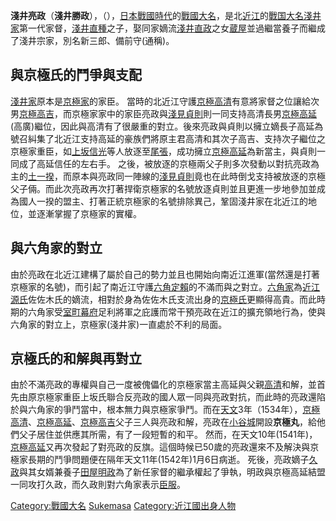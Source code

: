 {{東亞男性歷史人物
|名稱 =淺井亮政
|身份 =[[近江國|近江]]大名 備前守
|國家 =[[日本|日本]][[近江國|近江國]]
|時代 =[[日本戰國時代|日本戰國]]
|主君 =
|屆數 =
|最高職務 =
|前任 =
|繼任 = 
|圖片名稱 =
|圖片大小 =
|圖片說明 =
|氏 =
|姓 =
|穆坤= <!--清代八旗满洲人物专用-->
|名 =
|姓名 =
|羅馬拼音 =
|假名 = <!--日本、琉球人用-->
|諺文 = <!--朝鮮、韓國人用-->
|字 =
|號=休外宗護
|名乘 = <!--琉球士族用-->
|官職 =備前守
|封爵 =
|封號 =
|位階 =
|御稱號 = <!--日本皇族之稱號-->
|宮號1 = <!--日本皇族之宮號-->
|宮號2 = <!--朝鮮王族之宮號-->
|封地 =
|神號 =
|尊號 =
|族裔 = 
|信仰 = <!--指的是宗教信仰-->
|旗籍 = <!--清代八旗人物专用-->
|氏族 =[[淺井氏|淺井家]]
|籍貫 =
|本貫 = <!--朝鮮人用-->
|世居地= <!--清代八旗人物专用-->
|世居地/穆坤= <!--专门用于清代八旗满洲人物世居地和穆坤相同时-->
|祖籍 =
|本籍 =
|出身地 =
|府邸 =
|世系 = 
|初名 =
|乳名 = <!--日本、朝鮮、琉球以外人物用-->
|幼名 = 
|兒名 = <!--朝鮮人用-->
|童名 = <!--琉球人用-->
|小字 =
|別名 =
|法名 =徳勝寺殿前備州太守救外宗護大居士
|院號 =
|其他名號 =
|出生日期 =[[延德|延德]]3年 (1491年)
|出生地點 =
|婚年 =
|逝世日期 =[[天文|天文]]11年 (1542年)
|逝世地點 =[[小谷城|小谷城]] 享年51歲
|廟號 =
|諡號 =
|墓葬 =德勝寺
|祠廟 =
|父親 =[[淺井直種|淺井直種]]
|嫡母 =
|母親 =[[赤尾教政|赤尾教政]]之女
|繼父=
|繼母=
|養父=[[淺井直政|淺井直政]]
|養母=
|猶父= <!--日本人用-->
|烏帽子親= <!--日本人、琉球人用-->
|元配 =
|正室 =[[浅井蔵屋|浅井蔵屋]]
|妻 =
|繼室 =
|平妻 =
|側室 =
|元配之父 =
|元配之嫡母 =
|元配之母 =
|正室之父 =[[淺井直政|淺井直政]]
|正室之嫡母 =
|正室之母 =
|妻之父 =
|妻之嫡母 =
|妻之母 =
|繼室之父 =
|繼室之嫡母 =
|繼室之母 =
|平妻之父 =
|平妻之嫡母 =
|平妻之母 =
|兄弟 =不詳
|姊妹 =
|嫡兄弟 =
|嫡姊妹 =
|庶兄弟 =
|庶姊妹 =
|同胞兄弟 =
|同胞姊妹 =
|異母兄弟 =
|異母姊妹 =
|異父兄弟 =
|異父姊妹 =
|繼兄弟 =
|繼姊妹 =
|子 =[[淺井久政|淺井久政]]、[[淺井高政|淺井高政]]、[[淺井政弘|淺井政弘]]、[[淺井秀政|淺井秀政]]
|女 =[[海津殿|海津殿]]、[[近江之方|近江之方]]
|嫡子 =
|嫡女 =
|庶子 =
|庶女 =
|養子 =[[田屋明政|田屋明政]]海津殿之夫
|養女 =
|猶子 = <!--日本人用-->
|婿養子 = <!--日本人用-->
|烏帽子子 = <!--日本人用-->
|繼子 =
|繼女 =
|其他親屬 =
|出身 = <!---此处指科举出身--->
|功名 = 
|經歷 = 
|著作 =
|注釋 =
}}

{{japanese|japanese=浅井 亮政|kana=あざい すけまさ|romaji=Azai Sukemasa}}

'''淺井亮政'''（'''淺井勝政'''），（{{bd|1491年|（[[延德|延德]]3年）|1542年|1月21日（[[天文|天文]]11年1月6日）}}），[[日本戰國時代|日本戰國時代]]的[[戰國大名|戰國大名]]，是北[[近江國|近江]]的[[戰国时代_(日本)|戰国]][[大名_(稱謂)|大名]][[淺井氏|淺井家]]第一代家督，[[淺井直種|淺井直種]]之子，娶同家嫡流[[淺井直政|淺井直政]]之女[[蔵屋|蔵屋]]並過繼當養子而繼成了淺井宗家，別名新三郎、備前守(通稱)。

== 與京極氏的鬥爭與支配 ==
[[淺井氏|淺井家]]原本是[[京極家|京極家]]的家臣。
當時的北近江守護[[京極高清|京極高清]]有意將家督之位讓給次男[[京極高吉|京極高吉]]，而京極家家中的家臣亮政與[[淺見貞則|淺見貞則]]則一同支持高清長男[[京極高延|京極高延]](高廣)繼位，因此與高清有了很嚴重的對立。後來亮政與貞則以擁立嫡長子高延為號召糾集了北近江支持高延的豪族們將原主君高清和其次子高吉、支持次子繼位之京極家重臣，如[[上坂信光|上坂信光]]等人放逐至[[尾張國|尾張]]，成功擁立[[京極高延|京極高延]]為新當主，與貞則一同成了高延信任的左右手。
之後，被放逐的京極兩父子則多次發動以對抗亮政為主的[[土一揆|土一揆]]，而原本與亮政同一陣線的[[淺見貞則|淺見貞則]]竟也在此時倒戈支持被放逐的京極父子倆。而此次亮政再次打著捍衛京極家的名號放逐貞則並且更進一步地參加並成為國人一揆的盟主、打著正統京極家的名號排除異己，鞏固淺井家在北近江的地位，並逐漸掌握了京極家的實權。

== 與六角家的對立 ==
由於亮政在北近江建構了屬於自己的勢力並且也開始向南近江進軍(當然還是打著京極家的名號)，而引起了南近江守護[[六角定賴|六角定賴]]的不滿而與之對立。[[六角定賴|六角家]]為[[近江源氏|近江源氏]]佐佐木氏的嫡流，相對於身為佐佐木氏支流出身的[[京極氏|京極氏]]更顯得高貴。而此時期的六角家受[[室町幕府|室町幕府]]足利將軍之庇護而常干預亮政在近江的擴充領地行為，使與六角家的對立上，京極家(淺井家)一直處於不利的局面。

== 京極氏的和解與再對立 ==
由於不滿亮政的專權與自己一度被傀儡化的京極家當主高延與父親[[京極高清|高清]]和解，並首先由原京極家重臣上坂氏聯合反亮政的國人眾一同與亮政對抗，而此時的亮政還陷於與六角家的爭鬥當中，根本無力與京極家爭鬥。而在[[天文|天文]]3年（1534年），[[京極高清|京極高清]]、[[京極高延|京極高延]]、[[京極高吉|京極高吉]]父子三人與亮政和解，亮政在[[小谷城|小谷城]]開設'''京極丸'''，給他們父子居住並供應其所需，有了一段短暫的和平。
然而，在天文10年(1541年)，[[京極高延|京極高延]]又再次發起了對亮政的反旗。這個時候已50歲的亮政還來不及解決與京極家長期的鬥爭問題便在隔年天文11年(1542年)1月6日病逝。
死後，亮政嫡子[[淺井久政|久政]]與其女婿兼養子[[田屋明政|田屋明政]]為了新任家督的繼承權起了爭執，明政與京極高延結盟一同攻打久政，而久政則對六角家表示[[臣服|臣服]]。

{{淺井氏歷代當主}}

{{DEFAULTSORT:Azai, Sukemasa}}
[[Category:戰國大名|Category:戰國大名]]
[[Category:淺井氏|Sukemasa]]
[[Category:近江國出身人物|Category:近江國出身人物]]
